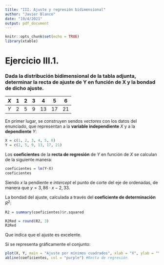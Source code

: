 ```yaml
---
title: "III. Ajuste y regresión bidimensional"
author: "Javier Blanco"
date: "19/4/2021"
output: pdf_document
---
```


```r
knitr::opts_chunk$set(echo = TRUE)
library(xtable)
```

# Ejercicio III.1.

### Dada la distribución bidimensional de la tabla adjunta, determinar la recta de ajuste de Y en función de X y la bondad de dicho ajuste.

$X$ | 1 | 2 | 3 | 4  | 5  | 6
----| - | - | - | -- | -- | -- 
$Y$ | 2 | 5 | 9 | 13 | 17 | 21

En primer lugar, se construyen sendos *vectores* con los datos del enunciado, que representan a la **variable independiente** $X$ y a la **dependiente** $Y$:

```r
X = c(1, 2, 3, 4, 5, 6)
Y = c(2, 5, 9, 13, 17, 21)
```

Los **coeficientes** de la **recta de regresión** de $Y$ en función de $X$ se calculan de la siguiente manera:

```r
coeficientes = lm(Y~X)
coeficientes
```

Siendo *x* la pendiente e *intercept* el punto de corte del eje de ordenadas, de manera que $y = 3,86\cdot x - 2,33$.

La bondad del ajuste, calculada a través del **coeficiente de determinación** $R^{2}$:

```r
R2 = summary(coeficientes)$r.squared

R2Red = round(R2, 3)
R2Red
```

Que indica que el ajuste es excelente.

Si se representa gráficamente el conjunto:

```r
plot(X, Y, main = "Ajuste por mínimos cuadrados", xlab = "X", ylab = "Y")
abline(coeficientes, col = "purple") #Recta de regresión
```

